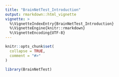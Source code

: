 ```yaml
---
title: "BrainNetTest_Introduction"
output: rmarkdown::html_vignette
vignette: >
  %\VignetteIndexEntry{BrainNetTest_Introduction}
  %\VignetteEngine{knitr::rmarkdown}
  %\VignetteEncoding{UTF-8}
---
```


```r
knitr::opts_chunk$set(
  collapse = TRUE,
  comment = "#>"
)
```

```r
library(BrainNetTest)
```
